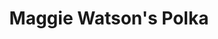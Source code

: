 ---
title: Maggie Watson's Polka
publish: true
tuneMeta:
    rhythm: Polka
    type:
        - session
tuneDots:
    - dots:
        image: 
            src: /tunes/maggie-watsons-polka/maggie-watsons-polka.jpg
            height: 1280
            width: 951
            alt: Maggie Watson's Polka
tuneVideo:
    - video: 
        title: Maggie Watson's Polka played by Carolyn Francis and Peter
        src: /tunes/maggie-watsons-polka/maggie-watsons-polka.mp4
---